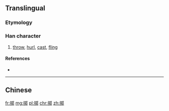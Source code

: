 {{also|擲}}
==Translingual==

===Etymology===
{{Han simp|擲|f=鄭|t=郑}}

===Han character===
{{Han char|rn=64|rad=手|as=08|sn=11|four=|canj=手廿大中 (QTKL), X手廿大中 (XQTKL)|ids=⿰[[扌]][[郑]]}}

# [[throw]], [[hurl]], [[cast]], [[fling]]

====References====
* {{Han ref|kx=0445.341|hdz=31906.040|uh=63B7|ud=25527}}

----

==Chinese==
{{zh-see|擲}}

[[fr:掷]]
[[mg:掷]]
[[pl:掷]]
[[chr:掷]]
[[zh:掷]]